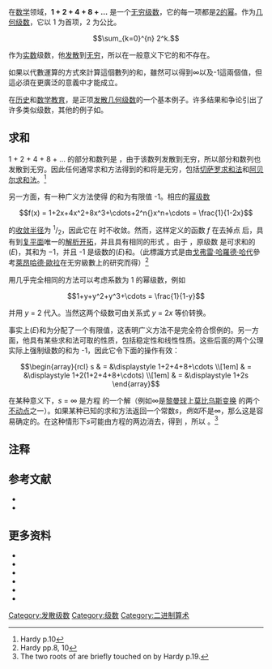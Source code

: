 在[[数学|数学]]领域，'''1 + 2 + 4 + 8 + …''' 是一个[[无穷级数|无穷级数]]，它的每一项都是[[2的幂|2的幂]]。作为[[几何级数|几何级数]]，它以 1 为首项，2 为公比。

:<math>\sum_{k=0}^{n} 2^k.</math>

作为[[实数|实数]]级数，他[[发散级数|发散]]到[[无穷|无穷]]，所以在一般意义下它的和不存在。

如果以代數運算的方式來計算這個數列的和，雖然可以得到∞以及-1這兩個值，但這必須在更廣泛的意義中才能成立。

在[[数学史|历史]]和[[数学教育|数学教育]]，{{nowrap|1 + 2 + 4 + 8 + …}}是正项[[发散几何级数|发散几何级数]]的一个基本例子。许多结果和争论引出了许多类似级数，其他的例子如{{nowrap|2 + 6 + 18 + 54 + …}}。

== 求和 ==
1 + 2 + 4 + 8 + … 的部分和数列是 {{nowrap|1, 3, 7, 15, …}}，由于该数列发散到无穷，所以部分和数列也发散到无穷。因此任何通常求和方法得到的和将是无穷，包括[[切萨罗求和|切萨罗求和法]]和[[阿贝尔求和|阿贝尔求和法]]。<ref>Hardy p.10</ref>

另一方面，有一种广义方法使得 {{nowrap|1 + 2 + 4 + 8 + …}} 的和为有限值 -1。相应的[[幂级数|幂级数]]

:<math>f(x) = 1+2x+4x^2+8x^3+\cdots+2^n{}x^n+\cdots = \frac{1}{1-2x}</math>

的[[收敛半径|收敛半径]]为 <sup>1</sup>/<sub>2</sub>，因此它在 {{nowrap|1=''x'' = 1}} 时不收敛。然而，这样定义的函数 ''f'' 在去掉点 {{nowrap|1=''x'' = <sup>1</sup>/<sub>2</sub>}} 后，具有到[[复平面|复平面]]唯一的[[解析开拓|解析开拓]]，并且具有相同的形式 {{nowrap|1=''f''(x) = 1/(1 − 2''x'')}}。由于 {{nowrap|1=''f''(1) = −1}}，原级数 {{nowrap|1 + 2 + 4 + 8 + …}} 是可求和的 (''E'')，其和为 −1，并且 -1 是级数的(''E'')和。（此標識方式是由[[戈弗雷·哈羅德·哈代|戈弗雷·哈羅德·哈代]]參考[[萊昂哈德·歐拉|萊昂哈德·歐拉]]在无穷級數上的研究而得）<ref>Hardy pp.8, 10</ref>

用几乎完全相同的方法可以考虑系数为 1 的幂级数，例如

:<math>1+y+y^2+y^3+\cdots = \frac{1}{1-y}</math>

并用 ''y'' = 2 代入。当然这两个级数可由关系式 ''y'' = 2''x'' 等价转换。

事实上(''E'')和为{{nowrap|1 + 2 + 4 + 8 + …}}分配了一个有限值，这表明广义方法不是完全符合惯例的。另一方面，他具有某些求和法可取的性质，包括稳定性和线性性质。这些后面的两个公理实际上强制级数的和为 -1，因此它令下面的操作有效：

:<math>\begin{array}{rcl}
s & = &\displaystyle 1+2+4+8+\cdots \\[1em]
  & = &\displaystyle 1+2(1+2+4+8+\cdots) \\[1em]
  & = &\displaystyle 1+2s
\end{array}</math>

在某种意义下，''s'' = ∞ 是方程 {{nowrap|1=''s'' = 1 + 2''s''}}的一个解（例如∞是[[黎曼球|黎曼球]]上[[莫比乌斯变换|莫比乌斯变换]]{{nowrap|1=''z'' → 1 + 2''z''}} 的两个[[不动点|不动点]]之一）。如果某种已知的求和方法返回一个常数''s''，''例如''不是∞，那么这是容易确定的。在这种情形下''s''可能由方程的两边消去，得到 {{nowrap|1=0 = 1 + ''s''}}，所以 {{nowrap|1=''s'' = −1}}。<ref>The two roots of {{nowrap|1=''s'' = 1 + 2''s''}} are briefly touched on by Hardy p.19.</ref>

== 注释 ==
{{reflist}}

== 参考文献 ==
<div class="references-small">
* {{cite book |last=Gardiner |first=A. |authorlink=Anthony Gardiner (mathematician) |title=Understanding infinity: the mathematics of infinite processes |year=2002 |origyear=1982 |edition=Dover |publisher=Dover  |isbn=0-486-42538-X}}
* {{cite book |last=Hardy |first=G.H. |authorlink=G. H. Hardy |title=Divergent Series |url=https://archive.org/details/dli.ernet.285939 |year=1949 |publisher=Clarendon Press |id={{LCC|QA295|.H29|1967}}}}
</div>

== 更多资料 ==
* {{cite journal |author=Barbeau, E.J., and P.J. Leah |title=Euler's 1760 paper on divergent series |journal=Historia Mathematica |volume=3 |issue=2 |pages=141–160 |doi=10.1016/0315-0860(76)90030-6|date=May 1976}}
* {{cite journal |last=Euler |first=Leonhard |authorlink=Leonhard Euler |title=De seriebus divergentibus |journal=Novi Commentarii academiae scientiarum Petropolitanae |volume=5 |year=1760 |pages=205–237 |url=http://www.math.dartmouth.edu/~euler/pages/E247.html |access-date=2009-10-25 |archive-date=2013-09-26 |archive-url=https://web.archive.org/web/20130926191641/http://www.math.dartmouth.edu/~euler/pages/E247.html |dead-url=no }}
* {{cite journal |last=Ferraro |first=Giovanni |title=Convergence and Formal Manipulation of Series from the Origins of Calculus to About 1730 |url=https://archive.org/details/sim_annals-of-science_2002-04_59_2/page/179 |journal=Annals of Science |volume=59 |year=2002 |pages=179–199 |doi=10.1080/00033790010028179}}
* {{cite journal |last=Kline |first=Morris |authorlink=Morris Kline |title=Euler and Infinite Series |journal=Mathematics Magazine |volume=56 |issue=5 |pages=307–314 |url=http://links.jstor.org/sici?sici=0025-570X%28198311%2956%3A5%3C307%3AEAIS%3E2.0.CO%3B2-M |doi=10.2307/2690371 |date=November 1983 |access-date=2009-10-25 |archive-date=2019-08-21 |archive-url=https://web.archive.org/web/20190821152855/https://www.jstor.org/stable/2690371 |dead-url=no }}
* {{cite web |last=Sandifer |first=Ed |title=Divergent series |work=How Euler Did It |publisher=MAA Online |url=http://www.maa.org/editorial/euler/How%20Euler%20Did%20It%2032%20divergent%20series.pdf |format=PDF |date=June 2006 |accessdate=2009-10-25 |archive-date=2013-03-20 |archive-url=https://web.archive.org/web/20130320011704/http://www.maa.org/editorial/euler/How%20Euler%20Did%20It%2032%20divergent%20series.pdf |dead-url=no }}
* {{cite journal |last=Sierpińska |first=Anna |title=Humanities students and epistemological obstacles related to limits |journal=Educational Studies in Mathematics |volume=18 |issue=4 |pages=371–396 |url=http://links.jstor.org/sici?sici=0013-1954%28198711%2918%3A4%3C371%3AHSAEOR%3E2.0.CO%3B2-%23 |doi=10.1007/BF00240986|date=November 1987}}

{{級數}}

[[Category:发散级数|Category:发散级数]]
[[Category:级数|Category:级数]]
[[Category:二进制算术|Category:二进制算术]]